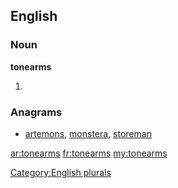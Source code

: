 ==English==

===Noun===
'''tonearms'''

# {{plural of|[[tonearm]]}}

===Anagrams===
* [[artemons#English|artemons]], [[monstera#English|monstera]], [[storeman#English|storeman]]

[[Category:English plurals]]

[[ar:tonearms]]
[[fr:tonearms]]
[[my:tonearms]]